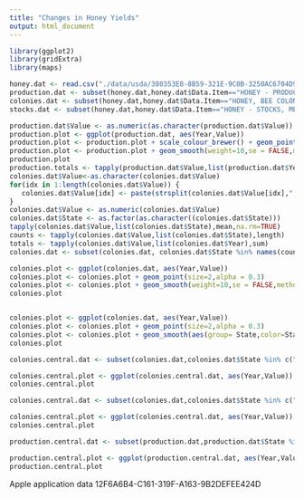 ```yaml
---
title: "Changes in Honey Yields"
output: html_document
---
```


```r
library(ggplot2)
library(gridExtra)
library(maps)
```



```r
honey.dat <- read.csv("./data/usda/380353E8-8B59-321E-9C0B-3250AC6704D9.csv", header = TRUE)
production.dat <- subset(honey.dat,honey.dat$Data.Item=="HONEY - PRODUCTION, MEASURED IN LB / COLONY")
colonies.dat <- subset(honey.dat,honey.dat$Data.Item=="HONEY, BEE COLONIES - INVENTORY, MEASURED IN COLONIES")
stocks.dat <- subset(honey.dat,honey.dat$Data.Item=="HONEY - STOCKS, MEASURED IN LB")

production.dat$Value <- as.numeric(as.character(production.dat$Value))
production.plot <- ggplot(production.dat, aes(Year,Value)) 
production.plot <- production.plot + scale_colour_brewer() + geom_point(size=2,alpha = 0.3)
production.plot <- production.plot + geom_smooth(weight=10,se = FALSE,method="loess",span = 0.6)
production.plot
production.totals <- tapply(production.dat$Value,list(production.dat$Year),sum)
colonies.dat$Value<-as.character(colonies.dat$Value)
for(idx in 1:length(colonies.dat$Value)) {
   colonies.dat$Value[idx] <- paste(strsplit(colonies.dat$Value[idx],",")[[1]],collapse="")
}
colonies.dat$Value <- as.numeric(colonies.dat$Value)
colonies.dat$State <- as.factor(as.character((colonies.dat$State)))
tapply(colonies.dat$Value,list(colonies.dat$State),mean,na.rm=TRUE)
counts <- tapply(colonies.dat$Value,list(colonies.dat$State),length)
totals <- tapply(colonies.dat$Value,list(colonies.dat$Year),sum)
colonies.dat <- subset(colonies.dat, colonies.dat$State %in% names(counts>20))

colonies.plot <- ggplot(colonies.dat, aes(Year,Value)) 
colonies.plot <- colonies.plot + geom_point(size=2,alpha = 0.3)
colonies.plot <- colonies.plot + geom_smooth(weight=10,se = FALSE,method="loess",span = 0.6)
colonies.plot


colonies.plot <- ggplot(colonies.dat, aes(Year,Value)) 
colonies.plot <- colonies.plot + geom_point(size=2,alpha = 0.3)
colonies.plot <- colonies.plot + geom_smooth(aes(group= State,color=State),weight=10,se = FALSE,method="loess",span = 0.6)
colonies.plot

colonies.central.dat <- subset(colonies.dat,colonies.dat$State %in% c("ILLINOIS","INDIANA","IOWA","KANSAS","MINNESOTA","MISSOURI","NEBRASKA","NORTH DAKOTA","SOUTH DAKOTA"))

colonies.central.plot <- ggplot(colonies.central.dat, aes(Year,Value)) + geom_point(size=2,alpha = 0.3) + geom_smooth(aes(group= State,color=State),weight=10,se = FALSE,method="loess",span = 0.6)
colonies.central.plot

colonies.central.dat <- subset(colonies.dat,colonies.dat$State %in% c("TEXAS","OKLAHOMA","KANSAS","NEBRASKA","NORTH DAKOTA","SOUTH DAKOTA"))

colonies.central.plot <- ggplot(colonies.central.dat, aes(Year,Value)) + geom_point(size=2,alpha = 0.3) + geom_smooth(aes(group= State,color=State),weight=10,se = FALSE,method="loess",span = 0.6)
colonies.central.plot

production.central.dat <- subset(production.dat,production.dat$State %in% c("TEXAS","OKLAHOMA","KANSAS","NEBRASKA","NORTH DAKOTA","SOUTH DAKOTA"))

production.central.plot <- ggplot(production.central.dat, aes(Year,Value)) + geom_point(size=2,alpha = 0.3) + geom_smooth(aes(group= State,color=State),weight=10,se = FALSE,method="loess",span = 0.6)
production.central.plot
```

Apple application data
12F6A6B4-C161-319F-A163-9B2DEFEE424D